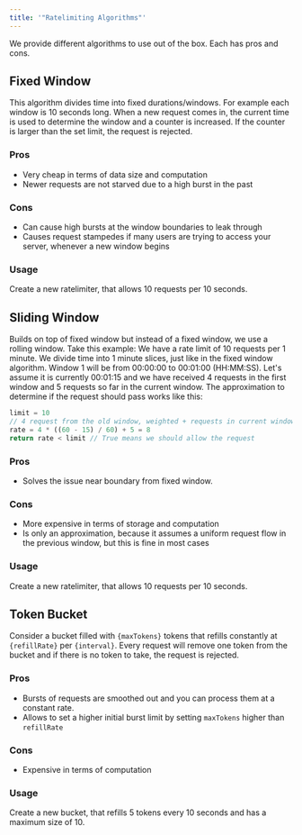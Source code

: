 ```yaml
---
title: '"Ratelimiting Algorithms"'
---
```

We provide different algorithms to use out of the box. Each has pros and cons.
## Fixed Window
This algorithm divides time into fixed durations/windows. For example each
window is 10 seconds long. When a new request comes in, the current time is used
to determine the window and a counter is increased. If the counter is larger
than the set limit, the request is rejected.
### Pros
- Very cheap in terms of data size and computation
- Newer requests are not starved due to a high burst in the past
### Cons
- Can cause high bursts at the window boundaries to leak through
- Causes request stampedes if many users are trying to access your server,
  whenever a new window begins
### Usage
Create a new ratelimiter, that allows 10 requests per 10 seconds.
## Sliding Window
Builds on top of fixed window but instead of a fixed window, we use a rolling
window. Take this example: We have a rate limit of 10 requests per 1 minute. We
divide time into 1 minute slices, just like in the fixed window algorithm.
Window 1 will be from 00:00:00 to 00:01:00 (HH:MM:SS). Let's assume it is
currently 00:01:15 and we have received 4 requests in the first window and 5
requests so far in the current window. The approximation to determine if the
request should pass works like this:
```ts
limit = 10
// 4 request from the old window, weighted + requests in current window
rate = 4 * ((60 - 15) / 60) + 5 = 8
return rate < limit // True means we should allow the request
```
### Pros
- Solves the issue near boundary from fixed window.
### Cons
- More expensive in terms of storage and computation
- Is only an approximation, because it assumes a uniform request flow in the
  previous window, but this is fine in most cases
### Usage
Create a new ratelimiter, that allows 10 requests per 10 seconds.
## Token Bucket
Consider a bucket filled with `{maxTokens}` tokens that refills constantly at
`{refillRate}` per `{interval}`. Every request will remove one token from the
bucket and if there is no token to take, the request is rejected.
### Pros
- Bursts of requests are smoothed out and you can process them at a constant
  rate.
- Allows to set a higher initial burst limit by setting `maxTokens` higher than
  `refillRate`
### Cons
- Expensive in terms of computation
### Usage
Create a new bucket, that refills 5 tokens every 10 seconds and has a maximum
size of 10.
